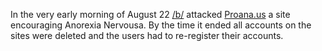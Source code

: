 {{InvasionExp}}

In the very early morning of August 22 [[/b/]] attacked [http://www.proana.us Proana.us] a site encouraging Anorexia Nervousa. By the time it ended all accounts on the sites were deleted and the users had to re-register their accounts.


{{Invasions}}